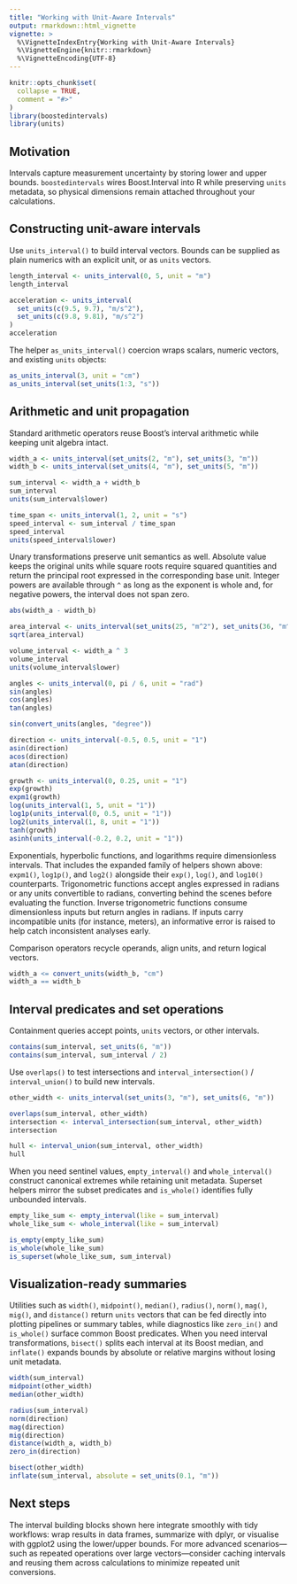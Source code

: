 ```yaml
---
title: "Working with Unit-Aware Intervals"
output: rmarkdown::html_vignette
vignette: >
  %\VignetteIndexEntry{Working with Unit-Aware Intervals}
  %\VignetteEngine{knitr::rmarkdown}
  %\VignetteEncoding{UTF-8}
---
```


```r
knitr::opts_chunk$set(
  collapse = TRUE,
  comment = "#>"
)
library(boostedintervals)
library(units)
```

## Motivation

Intervals capture measurement uncertainty by storing lower and upper bounds.
`boostedintervals` wires Boost.Interval into R while preserving `units`
metadata, so physical dimensions remain attached throughout your
calculations.

## Constructing unit-aware intervals

Use `units_interval()` to build interval vectors. Bounds can be supplied as plain
numerics with an explicit unit, or as `units` vectors.

```r
length_interval <- units_interval(0, 5, unit = "m")
length_interval

acceleration <- units_interval(
  set_units(c(9.5, 9.7), "m/s^2"),
  set_units(c(9.8, 9.81), "m/s^2")
)
acceleration
```

The helper `as_units_interval()` coercion wraps scalars, numeric vectors, and
existing `units` objects:

```r
as_units_interval(3, unit = "cm")
as_units_interval(set_units(1:3, "s"))
```

## Arithmetic and unit propagation

Standard arithmetic operators reuse Boost's interval arithmetic while keeping
unit algebra intact.

```r
width_a <- units_interval(set_units(2, "m"), set_units(3, "m"))
width_b <- units_interval(set_units(4, "m"), set_units(5, "m"))

sum_interval <- width_a + width_b
sum_interval
units(sum_interval$lower)

time_span <- units_interval(1, 2, unit = "s")
speed_interval <- sum_interval / time_span
speed_interval
units(speed_interval$lower)
```

Unary transformations preserve unit semantics as well. Absolute value keeps
the original units while square roots require squared quantities and return
the principal root expressed in the corresponding base unit. Integer powers are
available through `^` as long as the exponent is whole and, for negative powers,
the interval does not span zero.

```r
abs(width_a - width_b)

area_interval <- units_interval(set_units(25, "m^2"), set_units(36, "m^2"))
sqrt(area_interval)

volume_interval <- width_a ^ 3
volume_interval
units(volume_interval$lower)

angles <- units_interval(0, pi / 6, unit = "rad")
sin(angles)
cos(angles)
tan(angles)

sin(convert_units(angles, "degree"))

direction <- units_interval(-0.5, 0.5, unit = "1")
asin(direction)
acos(direction)
atan(direction)

growth <- units_interval(0, 0.25, unit = "1")
exp(growth)
expm1(growth)
log(units_interval(1, 5, unit = "1"))
log1p(units_interval(0, 0.5, unit = "1"))
log2(units_interval(1, 8, unit = "1"))
tanh(growth)
asinh(units_interval(-0.2, 0.2, unit = "1"))
```

Exponentials, hyperbolic functions, and logarithms require dimensionless
intervals. That includes the expanded family of helpers shown above:
`expm1()`, `log1p()`, and `log2()` alongside their `exp()`, `log()`, and
`log10()` counterparts. Trigonometric functions accept angles expressed in
radians or any units convertible to radians, converting behind the scenes
before evaluating the function. Inverse trigonometric functions consume
dimensionless inputs but return angles in radians. If inputs carry
incompatible units (for instance, meters), an informative error is raised to
help catch inconsistent analyses early.

Comparison operators recycle operands, align units, and return logical vectors.

```r
width_a <= convert_units(width_b, "cm")
width_a == width_b
```

## Interval predicates and set operations

Containment queries accept points, `units` vectors, or other intervals.

```r
contains(sum_interval, set_units(6, "m"))
contains(sum_interval, sum_interval / 2)
```

Use `overlaps()` to test intersections and `interval_intersection()` /
`interval_union()` to build new intervals.

```r
other_width <- units_interval(set_units(3, "m"), set_units(6, "m"))

overlaps(sum_interval, other_width)
intersection <- interval_intersection(sum_interval, other_width)
intersection

hull <- interval_union(sum_interval, other_width)
hull
```

When you need sentinel values, `empty_interval()` and `whole_interval()`
construct canonical extremes while retaining unit metadata. Superset helpers
mirror the subset predicates and `is_whole()` identifies fully unbounded
intervals.

```r
empty_like_sum <- empty_interval(like = sum_interval)
whole_like_sum <- whole_interval(like = sum_interval)

is_empty(empty_like_sum)
is_whole(whole_like_sum)
is_superset(whole_like_sum, sum_interval)
```

## Visualization-ready summaries

Utilities such as `width()`, `midpoint()`, `median()`, `radius()`, `norm()`,
`mag()`, `mig()`, and `distance()` return `units` vectors that can be fed directly into
plotting pipelines or summary tables, while diagnostics like `zero_in()` and
`is_whole()` surface common Boost predicates. When you need interval
transformations, `bisect()` splits each interval at its Boost median, and
`inflate()` expands bounds by absolute or relative margins without losing unit
metadata.

```r
width(sum_interval)
midpoint(other_width)
median(other_width)

radius(sum_interval)
norm(direction)
mag(direction)
mig(direction)
distance(width_a, width_b)
zero_in(direction)

bisect(other_width)
inflate(sum_interval, absolute = set_units(0.1, "m"))
```

## Next steps

The interval building blocks shown here integrate smoothly with tidy workflows:
wrap results in data frames, summarize with dplyr, or visualise with ggplot2
using the lower/upper bounds. For more advanced scenarios—such as repeated
operations over large vectors—consider caching intervals and reusing them across
calculations to minimize repeated unit conversions.
